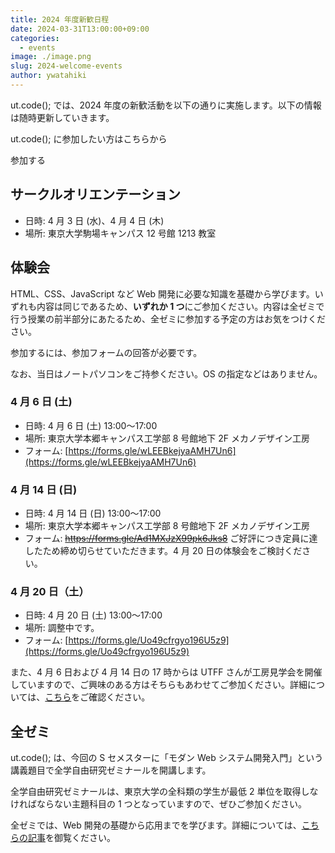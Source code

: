 ```yaml
---
title: 2024 年度新歓日程
date: 2024-03-31T13:00:00+09:00
categories:
  - events
image: ./image.png
slug: 2024-welcome-events
author: ywatahiki
---
```


ut.code(); では、2024 年度の新歓活動を以下の通りに実施します。以下の情報は随時更新していきます。

ut.code(); に参加したい方はこちらから

<ActionButton classname="mt-6" to="/join">参加する</ActionButton>

## サークルオリエンテーション

- 日時: 4 月 3 日 (水)、4 月 4 日 (木)
- 場所: 東京大学駒場キャンパス 12 号館 1213 教室

## 体験会

HTML、CSS、JavaScript など Web 開発に必要な知識を基礎から学びます。いずれも内容は同じであるため、**いずれか 1 つ**にご参加ください。内容は全ゼミで行う授業の前半部分にあたるため、全ゼミに参加する予定の方はお気をつけください。

参加するには、参加フォームの回答が必要です。

なお、当日はノートパソコンをご持参ください。OS の指定などはありません。

### 4 月 6 日 (土)

- 日時: 4 月 6 日 (土) 13:00〜17:00
- 場所: 東京大学本郷キャンパス工学部 8 号館地下 2F メカノデザイン工房
- フォーム: [https://forms.gle/wLEEBkejyaAMH7Un6](https://forms.gle/wLEEBkejyaAMH7Un6)

### 4 月 14 日 (日)

- 日時: 4 月 14 日 (日) 13:00〜17:00
- 場所: 東京大学本郷キャンパス工学部 8 号館地下 2F メカノデザイン工房
- フォーム: ~~https://forms.gle/Ad1MXJzX99pk6Jks8~~ ご好評につき定員に達したため締め切らせていただきます。4 月 20 日の体験会をご検討ください。

### 4 月 20 日（土）

- 日時: 4 月 20 日 (土) 13:00〜17:00
- 場所: 調整中です。
- フォーム: [https://forms.gle/Uo49cfrgyo196U5z9](https://forms.gle/Uo49cfrgyo196U5z9)

また、4 月 6 日および 4 月 14 日の 17 時からは UTFF さんが工房見学会を開催していますので、ご興味のある方はそちらもあわせてご参加ください。詳細については、[こちら](https://utff.com/recruitment)をご確認ください。

## 全ゼミ

ut.code(); は、今回の S セメスターに「モダン Web システム開発入門」という講義題目で全学自由研究ゼミナールを開講します。

全学自由研究ゼミナールは、東京大学の全科類の学生が最低 2 単位を取得しなければならない主題科目の 1 つとなっていますので、ぜひご参加ください。

全ゼミでは、Web 開発の基礎から応用までを学びます。詳細については、[こちらの記事](/articles/2024-s-specialized-seminar-announcement/)を御覧ください。
